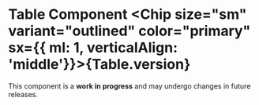 


<Meta of={TableStories} />

# Table Component <Chip size="sm" variant="outlined" color="primary" sx={{ ml: 1, verticalAlign: 'middle'}}>{Table.version} </Chip>
<Alert color="warning" variant="soft">
  This component is a <b>work in progress</b> and may undergo changes in future releases.
</Alert>
